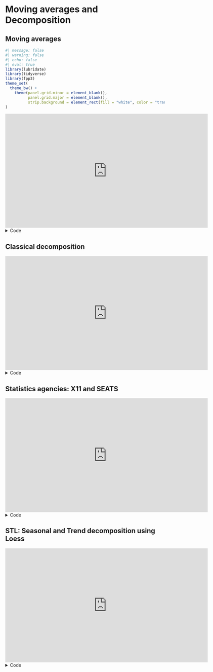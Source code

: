 # Moving averages and Decomposition

## Moving averages {.unnumbered}


```r
#| message: false
#| warning: false
#| echo: false
#| eval: true
library(lubridate)
library(tidyverse)
library(fpp3)
theme_set(
  theme_bw() + 
    theme(panel.grid.minor = element_blank(),
          panel.grid.major = element_blank(),
          strip.background = element_rect(fill = "white", color = "transparent"))
)

```
<!-- Her kommer det en video som kanskje er mer laget i onenote enn som presentasjon -->

<iframe src="https://player.vimeo.com/video/767237684?h=ead0e1cf78" width="640" height="360" frameborder="0" allow="autoplay; fullscreen; picture-in-picture" allowfullscreen>

</iframe>

<details>

<summary>Code</summary>

```r
#| echo: true
#| eval: true
#| warnings: false
#| message: false
library(fpp3)
library(tidyverse)

# ggplot theme: 
theme_set(theme_bw() + 
            theme(panel.grid.major = element_blank(),
                  panel.grid.minor = element_blank()))

# -- Read in data: --
dat <- readxl::read_excel(
  "data/NorwayEmployment_15-74years_bySex.xlsx") %>%
  as_tibble() %>%
  mutate(Quarter = str_replace(Quarter, "K","Q"),
         Quarter = yearquarter(Quarter)) 
names(dat)[3] <- "Employed"

# -- Aggregating from Employed by sex to total --
dat <- dat %>% 
  group_by(Quarter) %>% 
  summarize(Employed = sum(Employed)) %>%
  as_tsibble(index = Quarter) # Time series table
dat %>% 
  autoplot(Employed, lwd = 1, colour = "blue")
dat <- dat %>%
  mutate(
    `12-MA` = slider::slide_dbl(Employed, mean,
                                .before = 5, .after = 6, .complete = TRUE),
    `2x12-MA` = slider::slide_dbl(`12-MA`, mean,
                                  .before = 1, .after = 0, .complete = TRUE)
  )
dat %>%
  ggplot(aes(x=Quarter, y =Employed))+
  geom_line(colour = "gray") +
  geom_line(aes(y = `2x12-MA`), colour = "#D55E00") +
  theme_bw()+
  labs(y = "Persons (thousands)",
       title = "Total employment in US retail")
```

</details>

## Classical decomposition {.unnumbered}

<iframe src="https://player.vimeo.com/video/767238976?h=ead0e1cf78" width="640" height="360" frameborder="0" allow="autoplay; fullscreen; picture-in-picture" allowfullscreen>

</iframe>

<details>

<summary>Code</summary>

```r
#| echo: true
#| eval: true
#| warnings: false
#| message: false
dat %>% 
  model(
    classical_decomposition(Employed, type = "additive")
  ) %>%
  components() %>%
  autoplot()
```

</details>

## Statistics agencies: X11 and SEATS

<iframe src="https://player.vimeo.com/video/767240975?h=ead0e1cf78" width="640" height="360" frameborder="0" allow="autoplay; fullscreen; picture-in-picture" allowfullscreen>

</iframe>

<details>

<summary>Code</summary>

```r
#| echo: true
#| eval: true
#| warnings: false
#| message: false

dat %>% 
  model(
    classical = classical_decomposition(Employed, 
                                        type = "multiplicative"),
    x11 = X_13ARIMA_SEATS(Employed ~ x11()),
    seats = X_13ARIMA_SEATS(Employed ~ seats())
  ) %>%
  components() %>% 
  mutate(random = ifelse(.model == "classical", 
                         random, 
                         irregular)) %>%
  autoplot(lwd = 1)
```

</details>

## STL: Seasonal and Trend decomposition using Loess {.unnumbered}

<iframe src="https://player.vimeo.com/video/767233402?h=ead0e1cf78" width="640" height="360" frameborder="0" allow="autoplay; fullscreen; picture-in-picture" allowfullscreen>

</iframe>

<details>

<summary>Code</summary>

```r
#| echo: true
#| eval: true
#| warnings: false
#| message: false
dat %>%
  model(
    STL0 = STL(Employed),
    STL1 = STL(Employed ~ trend(window = 5) + # default 7
                 season(window = 19),         # default 11
               robust = FALSE)
  ) %>%
  components() %>%
  autoplot()
```

</details>